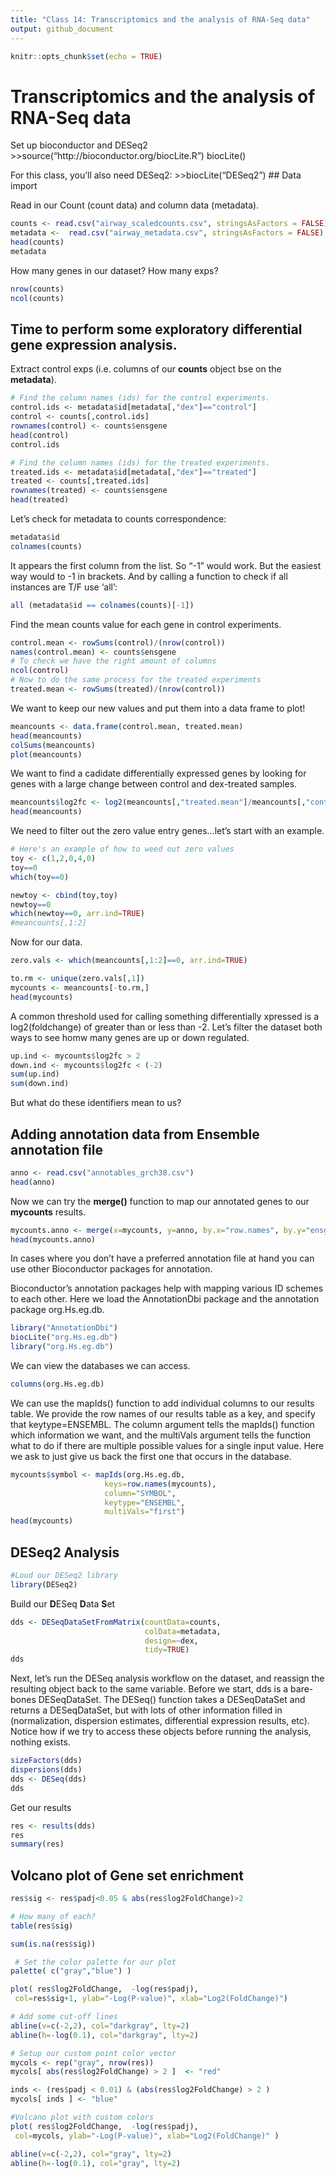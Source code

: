 ```yaml
---
title: "Class 14: Transcriptomics and the analysis of RNA-Seq data"
output: github_document
---
```


```r
knitr::opts_chunk$set(echo = TRUE)
```
# Transcriptomics and the analysis of RNA-Seq data

Set up bioconductor and DESeq2
>>source("http://bioconductor.org/biocLite.R")
biocLite()

For this class, you'll also need DESeq2:
>>biocLite("DESeq2")
## Data import

Read in our Count (count data) and column data (metadata).
```r
counts <- read.csv("airway_scaledcounts.csv", stringsAsFactors = FALSE)
metadata <-  read.csv("airway_metadata.csv", stringsAsFactors = FALSE)
head(counts)
metadata
```

How many genes in our dataset? How many exps?
```r
nrow(counts)
ncol(counts)
```

## Time to perform some exploratory differential gene expression analysis.
Extract control exps (i.e. columns of our **counts** object bse on the **metadata**).

```r
# Find the column names (ids) for the control experiments.
control.ids <- metadata$id[metadata[,"dex"]=="control"]
control <- counts[,control.ids]
rownames(control) <- counts$ensgene
head(control)
control.ids

# Find the column names (ids) for the treated experiments.
treated.ids <- metadata$id[metadata[,"dex"]=="treated"]
treated <- counts[,treated.ids]
rownames(treated) <- counts$ensgene
head(treated)
```

Let's check for metadata to counts correspondence:
```r
metadata$id
colnames(counts)
```
It appears the first column from the list. So "-1" would work. But the easiest way would to -1 in brackets. And by calling a function to check if all instances are T/F use 'all':
```r
all (metadata$id == colnames(counts)[-1])
```

Find the mean counts value for each gene in control experiments.

```r
control.mean <- rowSums(control)/(nrow(control))
names(control.mean) <- counts$ensgene
# To check we have the right amount of columns
ncol(control)
# Now to do the same process for the treated experiments
treated.mean <- rowSums(treated)/(nrow(control))
```
We want to keep our new values and put them into a data frame to plot!
```r
meancounts <- data.frame(control.mean, treated.mean)
head(meancounts)
colSums(meancounts)
plot(meancounts)
```
We want to find a cadidate differentially expressed genes by looking for genes with a large change between control and dex-treated samples.
```r
meancounts$log2fc <- log2(meancounts[,"treated.mean"]/meancounts[,"control.mean"])
head(meancounts)
```

We need to filter out the zero value entry genes...let's start with an example.
```r
# Here's an example of how to weed out zero values
toy <- c(1,2,0,4,0)
toy==0
which(toy==0)

newtoy <- cbind(toy,toy)
newtoy==0
which(newtoy==0, arr.ind=TRUE)
#meancounts[,1:2]
```

Now for our data.
```r
zero.vals <- which(meancounts[,1:2]==0, arr.ind=TRUE)

to.rm <- unique(zero.vals[,1])
mycounts <- meancounts[-to.rm,]
head(mycounts)
```

A common threshold used for calling something differentially xpressed is a log2(foldchange) of greater than or less than -2. Let's filter the dataset both ways to see homw many genes are up or down regulated.
```r
up.ind <- mycounts$log2fc > 2
down.ind <- mycounts$log2fc < (-2)
sum(up.ind)
sum(down.ind)
```

But what do these identifiers mean to us?

##  Adding annotation data from Ensemble annotation file

```r
anno <- read.csv("annotables_grch38.csv")
head(anno)
```

Now we can try the **merge()** function to map our annotated genes to our **mycounts** results.
```r
mycounts.anno <- merge(x=mycounts, y=anno, by.x="row.names", by.y="ensgene")
head(mycounts.anno)
```
In cases where you don’t have a preferred annotation file at hand you can use other Bioconductor packages for annotation.

Bioconductor’s annotation packages help with mapping various ID schemes to each other. Here we load the AnnotationDbi package and the annotation package org.Hs.eg.db.

```r
library("AnnotationDbi")
biocLite("org.Hs.eg.db")
library("org.Hs.eg.db")
```

We can view the databases we can access.
```r
columns(org.Hs.eg.db)
```
We can use the mapIds() function to add individual columns to our results table. We provide the row names of our results table as a key, and specify that keytype=ENSEMBL. The column argument tells the mapIds() function which information we want, and the multiVals argument tells the function what to do if there are multiple possible values for a single input value. Here we ask to just give us back the first one that occurs in the database.

```r
mycounts$symbol <- mapIds(org.Hs.eg.db,
                     keys=row.names(mycounts),
                     column="SYMBOL",
                     keytype="ENSEMBL",
                     multiVals="first")
head(mycounts)
```

## DESeq2 Analysis

```r
#Loud our DESeq2 library
library(DESeq2)
```


Build our **D**ESeq **D**ata **S**et
```r
dds <- DESeqDataSetFromMatrix(countData=counts, 
                              colData=metadata, 
                              design=~dex, 
                              tidy=TRUE)
dds
```
Next, let’s run the DESeq analysis workflow on the dataset, and reassign the resulting object back to the same variable. Before we start, dds is a bare-bones DESeqDataSet. The DESeq() function takes a DESeqDataSet and returns a DESeqDataSet, but with lots of other information filled in (normalization, dispersion estimates, differential expression results, etc). Notice how if we try to access these objects before running the analysis, nothing exists.

```r
sizeFactors(dds)
dispersions(dds)
dds <- DESeq(dds)
dds
```

Get our results
```r
res <- results(dds)
res
summary(res)
```

## Volcano plot of Gene set enrichment

```r
res$sig <- res$padj<0.05 & abs(res$log2FoldChange)>2

# How many of each?
table(res$sig)
```

```r
sum(is.na(res$sig))
```

```r
 # Set the color palette for our plot
palette( c("gray","blue") )

plot( res$log2FoldChange,  -log(res$padj), 
 col=res$sig+1, ylab="-Log(P-value)", xlab="Log2(FoldChange)")

# Add some cut-off lines
abline(v=c(-2,2), col="darkgray", lty=2)
abline(h=-log(0.1), col="darkgray", lty=2)
```

```r
# Setup our custom point color vector 
mycols <- rep("gray", nrow(res))
mycols[ abs(res$log2FoldChange) > 2 ]  <- "red" 

inds <- (res$padj < 0.01) & (abs(res$log2FoldChange) > 2 )
mycols[ inds ] <- "blue"

#Volcano plot with custom colors 
plot( res$log2FoldChange,  -log(res$padj), 
 col=mycols, ylab="-Log(P-value)", xlab="Log2(FoldChange)" )

abline(v=c(-2,2), col="gray", lty=2)
abline(h=-log(0.1), col="gray", lty=2)
```

